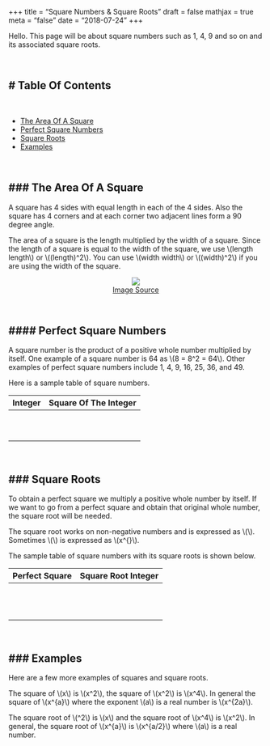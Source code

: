 +++
title = "Square Numbers & Square Roots"
draft = false
mathjax = true
meta = "false"
date = "2018-07-24"
+++



Hello. This page will be about square numbers such as 1, 4, 9 and so on and its associated square roots.

&nbsp;

# Table Of Contents
---

&nbsp;

* <a href="#area">The Area Of A Square</a>
* <a href="#perfect">Perfect Square Numbers</a>
* <a href="#roots">Square Roots</a>
* <a href="#examples">Examples</a>

&nbsp;

<a name="area"></a>

### The Area Of A Square
---

A square has 4 sides with equal length in each of the 4 sides. Also the square has 4 corners and at each corner two adjacent lines form a 90 degree angle.

The area of a square is the length multiplied by the width of a square. Since the length of a square is equal to the width of the square, we use \\(length \times length\\) or \\((length)^2\\). You can use \\(width \times width\\) or \\((width)^2\\) if you are using the width of the square.

<center><img src="http://www.clker.com/cliparts/b/e/c/3/131406375432193858green%20square-md.png" /></center>
<center><a href="http://www.clker.com/cliparts/b/e/c/3/131406375432193858green%20square-md.png">Image Source</a></center>


&nbsp;

<a name="perfect"></a>

#### Perfect Square Numbers
---

A square number is the product of a positive whole number multiplied by itself. One example of a square number is 64 as \\(8 \times 8 = 8^2 = 64\\). Other examples of perfect square numbers include 1, 4, 9, 16, 25, 36, and 49.

Here is a sample table of square numbers.


Integer  | Square Of The Integer
------------ | -------------
<center>1</center> | <center>1</center>
<center>2</center> | <center>4</center>
<center>3</center> | <center>9</center>
<center>4</center>| <center>16</center>
<center>5</center>| <center>25</center>
<center>6</center> | <center>36</center>
<center>7</center> | <center>49</center>
<center>8</center> | <center>64</center>
<center>9</center> | <center>81</center>
<center>10</center> | <center>100</center>

<a name="roots"></a>

&nbsp;

### Square Roots
---

To obtain a perfect square we multiply a positive whole number by itself. If we want to go from a perfect square and obtain that original whole number, the square root will be needed.

The square root works on non-negative numbers and is expressed as \\(\sqrt{x}\\). Sometimes \\(\sqrt{x}\\) is expressed as \\(x^{\frac{1}{2}}\\).

The sample table of square numbers with its square roots is shown below.

Perfect Square  | Square Root Integer
------------ | -------------
<center>1</center> | <center>1</center>
<center>4</center> | <center>2</center>
<center>9</center> | <center>3</center>
<center>16</center> | <center>4</center>
<center>25</center> | <center>5</center>
<center>36</center> | <center>6</center>
<center>49</center> | <center>7</center>
<center>64</center> | <center>8</center>
<center>81</center> | <center>9</center>
<center>100</center> | <center>10</center>
<center>121</center> | <center>11</center>
<center>144</center> | <center>12</center>

&nbsp;

<a name="examples"></a>

### Examples
---
Here are a few more examples of squares and square roots.

The square of \\(x\\) is \\(x^2\\), the square of \\(x^2\\) is \\(x^4\\). In general the square of \\(x^{a}\\) where the exponent \\(a\\) is a real number is \\(x^{2a}\\).

The square root of \\(^2\\) is \\(x\\) and the square root of \\(x^4\\) is \\(x^2\\). In general, the square root of \\(x^{a}\\) is \\(x^{a/2}\\) where \\(a\\) is a real number.
